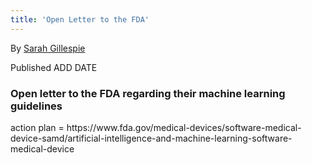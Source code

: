 ```yaml
---
title: 'Open Letter to the FDA'
---
```

By [Sarah Gillespie](https://www.linkedin.com/in/sarahg4567/)
 
Published ADD DATE


### Open letter to the FDA regarding their machine learning guidelines


action plan = https://www.fda.gov/medical-devices/software-medical-device-samd/artificial-intelligence-and-machine-learning-software-medical-device